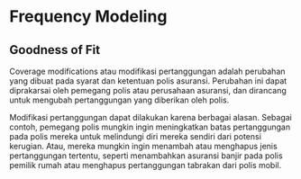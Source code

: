 # Frequency Modeling

## Goodness of Fit


Coverage modifications atau modifikasi pertanggungan adalah perubahan yang dibuat pada syarat dan ketentuan polis asuransi. Perubahan ini dapat diprakarsai oleh pemegang polis atau perusahaan asuransi, dan dirancang untuk mengubah pertanggungan yang diberikan oleh polis.

Modifikasi pertanggungan dapat dilakukan karena berbagai alasan. Sebagai contoh, pemegang polis mungkin ingin meningkatkan batas pertanggungan pada polis mereka untuk melindungi diri mereka sendiri dari potensi kerugian. Atau, mereka mungkin ingin menambah atau menghapus jenis pertanggungan tertentu, seperti menambahkan asuransi banjir pada polis pemilik rumah atau menghapus pertanggungan tabrakan dari polis mobil.
